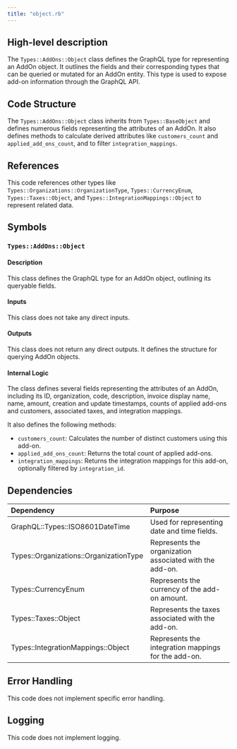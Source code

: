 ```yaml
---
title: "object.rb"
---
```


## High-level description
The `Types::AddOns::Object` class defines the GraphQL type for representing an AddOn object. It outlines the fields and their corresponding types that can be queried or mutated for an AddOn entity. This type is used to expose add-on information through the GraphQL API.

## Code Structure
The `Types::AddOns::Object` class inherits from `Types::BaseObject` and defines numerous fields representing the attributes of an AddOn. It also defines methods to calculate derived attributes like `customers_count` and `applied_add_ons_count`, and to filter `integration_mappings`.

## References
This code references other types like `Types::Organizations::OrganizationType`, `Types::CurrencyEnum`, `Types::Taxes::Object`, and `Types::IntegrationMappings::Object` to represent related data.

## Symbols

### `Types::AddOns::Object`
#### Description
This class defines the GraphQL type for an AddOn object, outlining its queryable fields.

#### Inputs
This class does not take any direct inputs.

#### Outputs
This class does not return any direct outputs. It defines the structure for querying AddOn objects.

#### Internal Logic
The class defines several fields representing the attributes of an AddOn, including its ID, organization, code, description, invoice display name, name, amount, creation and update timestamps, counts of applied add-ons and customers, associated taxes, and integration mappings.

It also defines the following methods:

- `customers_count`: Calculates the number of distinct customers using this add-on.
- `applied_add_ons_count`: Returns the total count of applied add-ons.
- `integration_mappings`: Returns the integration mappings for this add-on, optionally filtered by `integration_id`.

## Dependencies
| Dependency | Purpose |
|:-----------|:--------|
| GraphQL::Types::ISO8601DateTime | Used for representing date and time fields. |
| Types::Organizations::OrganizationType | Represents the organization associated with the add-on. |
| Types::CurrencyEnum | Represents the currency of the add-on amount. |
| Types::Taxes::Object | Represents the taxes associated with the add-on. |
| Types::IntegrationMappings::Object | Represents the integration mappings for the add-on. |

## Error Handling
This code does not implement specific error handling.

## Logging
This code does not implement logging.
